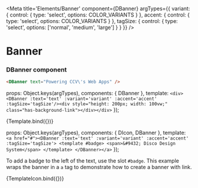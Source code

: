 
<Meta 
    title='Elements/Banner' 
    component={DBanner} 
    argTypes={{
        variant: { control: { type: 'select', options: COLOR_VARIANTS } },
        accent: { control: { type: 'select', options: COLOR_VARIANTS } },
        tagSize: { control: { type: 'select', options: ['normal', 'medium', 'large'] } }
    }}
/>

# Banner

<ArgsTable story='Banner' />

### DBanner component
```html
<DBanner text="Powering CCV\'s Web Apps" />
```

  props: Object.keys(argTypes),
  components: { DBanner },
  template: `<div><DBanner :text='text' :variant='variant' :accent='accent' :tagSize='tagSize'/><div style="height: 200px; width: 100vw;" class="has-background-link"></div></div>`
});

<Canvas >
    <Story name='Banner' args={{variant: 'primary', text: 'Powering CCV\'s Web Apps', accent: 'danger', tagSize: 'normal'}}>
        {Template.bind({})}
    </Story>
</Canvas>

  props: Object.keys(argTypes),
  components: { DIcon, DBanner },
  template: `<a href="#"><DBanner :text='text' :variant='variant' :accent='accent' :tagSize='tagSize'>
              <template #badge>
                <span>&#9432; Disco Design System</span>
              </template>
            </DBanner></a>`
});

To add a badge to the left of the text, use the slot `#badge`. This example wraps the banner in a `a` tag to demonstrate how to create a banner with link.

<Canvas >
    <Story name='Banner Icon' args={{variant: 'primary', text: 'Powering CCV\'s Web Apps', accent: 'danger', tagSize: 'normal'}}>
        {TemplateIcon.bind({})}
    </Story>
</Canvas>